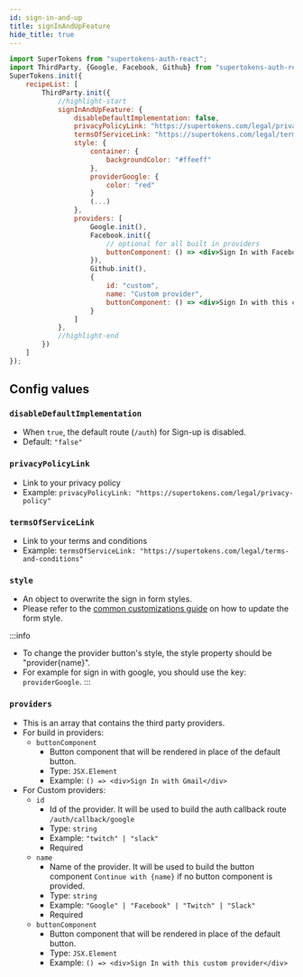 ```yaml
---
id: sign-in-and-up
title: signInAndUpFeature
hide_title: true
---
```


```jsx
import SuperTokens from "supertokens-auth-react";
import ThirdParty, {Google, Facebook, Github} from "supertokens-auth-react/recipe/thirparty";
SuperTokens.init({
    recipeList: [
        ThirdParty.init({
            //highlight-start
            signInAndUpFeature: {
                disableDefaultImplementation: false,
                privacyPolicyLink: "https://supertokens.com/legal/privacy-policy",
                termsOfServiceLink: "https://supertokens.com/legal/terms-and-conditions",
                style: {
                    container: {
                        backgroundColor: "#ffeeff"
                    },
                    providerGoogle: {
                        color: "red"
                    }
                    (...)
                },
                providers: [
                    Google.init(),
                    Facebook.init({
                        // optional for all built in providers
                        buttonComponent: () => <div>Sign In with Facebook custom button</div>
                    }),
                    Github.init(),
                    {
                        id: "custom",
                        name: "Custom provider",
                        buttonComponent: () => <div>Sign In with this custom provider</div> // optional
                    }
                ]
            },
            //highlight-end
        })
    ]
});
```

## Config values

### `disableDefaultImplementation`
- When `true`, the default route (`/auth`) for Sign-up is disabled.
- Default: `"false"`

### `privacyPolicyLink` 
- Link to your privacy policy
- Example: `privacyPolicyLink: "https://supertokens.com/legal/privacy-policy"`

### `termsOfServiceLink` 
- Link to your terms and conditions
- Example: `termsOfServiceLink: "https://supertokens.com/legal/terms-and-conditions"`

### `style` 
- An object to overwrite the sign in form styles. 
- Please refer to the [common customizations guide](/docs/thirdparty/common-customizations/styling/changing-style) on how to update the form style.

:::info
- To change the provider button's style, the style property should be "provider{name}".
- For example for sign in with google, you should use the key: `providerGoogle`. 
:::

### `providers` 
- This is an array that contains the third party providers.
- For build in providers:
    - `buttonComponent`
        - Button component that will be rendered in place of the default button.
        - Type: `JSX.Element`
        - Example: `() => <div>Sign In with Gmail</div>`
- For Custom providers:
    - `id`
        - Id of the provider. It will be used to build the auth callback route `/auth/callback/google`
        - Type: `string`
        - Example: `"twitch" | "slack"`
        - Required
    - `name`
        - Name of the provider. It will be used to build the button component `Continue with {name}` if no button component is provided.
        - Type: `string`
        - Example: `"Google" | "Facebook" | "Twitch" | "Slack"`
        - Required
    - `buttonComponent`
        - Button component that will be rendered in place of the default button.
        - Type: `JSX.Element`
        - Example: `() => <div>Sign In with this custom provider</div>`

